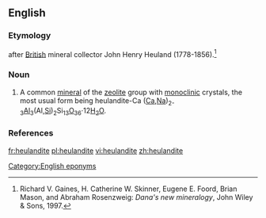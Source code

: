 ==English==

===Etymology===
{{suffix|Heuland|ite|lang=en}} after [[British]] mineral collector John Henry Heuland (1778-1856).<ref>Richard V. Gaines, H. Catherine W. Skinner, Eugene E. Foord, Brian Mason, and Abraham Rosenzweig: ''Dana's new mineralogy'', John Wiley & Sons, 1997.</ref>

===Noun===
{{en-noun|~}}

# {{lb|en|mineral}} A common [[mineral]] of the [[zeolite]] group with [[monoclinic]] crystals, the most usual form being heulandite-Ca ([[calcium|Ca]],[[sodium|Na]])<sub>2-3</sub>[[aluminum|Al]]<sub>3</sub>(Al,[[silicon|Si]])<sub>2</sub>Si<sub>13</sub>[[oxygen|O]]<sub>36</sub>·12[[water|H<sub>2</sub>O]].

===References===
<references/>

[[Category:English eponyms]]

[[fr:heulandite]]
[[pl:heulandite]]
[[vi:heulandite]]
[[zh:heulandite]]